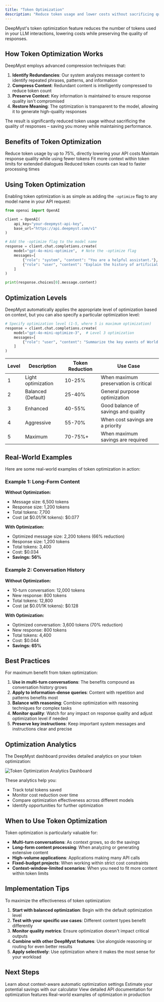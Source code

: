 ```yaml
---
title: "Token Optimization"
description: "Reduce token usage and lower costs without sacrificing quality"
---
```


DeepMyst's token optimization feature reduces the number of tokens used in your LLM interactions, lowering costs while preserving the quality of responses.

## How Token Optimization Works

DeepMyst employs advanced compression techniques that:

1. **Identify Redundancies**: Our system analyzes message content to identify repeated phrases, patterns, and information
2. **Compress Content**: Redundant content is intelligently compressed to reduce token count
3. **Preserve Context**: Key information is maintained to ensure response quality isn't compromised
4. **Restore Meaning**: The optimization is transparent to the model, allowing it to generate high-quality responses

The result is significantly reduced token usage without sacrificing the quality of responses – saving you money while maintaining performance.

## Benefits of Token Optimization

<CardGroup cols={2}>
  <Card title="Cost Reduction" icon="dollar-sign">
    Reduce token usage by up to 75%, directly lowering your API costs
  </Card>
  <Card title="Preserved Quality" icon="star">
    Maintain response quality while using fewer tokens
  </Card>
  <Card title="Longer Conversations" icon="comments">
    Fit more context within token limits for extended dialogues
  </Card>
  <Card title="Faster Processing" icon="bolt">
    Reduced token counts can lead to faster processing times
  </Card>
</CardGroup>

## Using Token Optimization

Enabling token optimization is as simple as adding the `-optimize` flag to any model name in your API request:

```python
from openai import OpenAI

client = OpenAI(
    api_key="your-deepmyst-api-key",
    base_url="https://api.deepmyst.com/v1"
)

# Add the -optimize flag to the model name
response = client.chat.completions.create(
    model="gpt-4o-mini-optimize",  # Note the -optimize flag
    messages=[
        {"role": "system", "content": "You are a helpful assistant."},
        {"role": "user", "content": "Explain the history of artificial intelligence"}
    ]
)

print(response.choices[0].message.content)
```

## Optimization Levels

DeepMyst automatically applies the appropriate level of optimization based on context, but you can also specify a particular optimization level:

```python
# Specify optimization level (1-5, where 5 is maximum optimization)
response = client.chat.completions.create(
    model="gpt-4o-mini-optimize-3",  # Level 3 optimization
    messages=[
        {"role": "user", "content": "Summarize the key events of World War II"}
    ]
)
```

| Level | Description | Token Reduction | Use Case |
|-------|-------------|-----------------|----------|
| 1 | Light optimization | 10-25% | When maximum preservation is critical |
| 2 | Balanced (Default) | 25-40% | General purpose optimization |
| 3 | Enhanced | 40-55% | Good balance of savings and quality |
| 4 | Aggressive | 55-70% | When cost savings are a priority |
| 5 | Maximum | 70-75%+ | When maximum savings are required |

## Real-World Examples

Here are some real-world examples of token optimization in action:

### Example 1: Long-Form Content

**Without Optimization:**
- Message size: 6,500 tokens
- Response size: 1,200 tokens
- Total tokens: 7,700
- Cost (at $0.01/1K tokens): $0.077

**With Optimization:**
- Optimized message size: 2,200 tokens (66% reduction)
- Response size: 1,200 tokens
- Total tokens: 3,400
- Cost: $0.034
- **Savings: 56%**

### Example 2: Conversation History

**Without Optimization:**
- 10-turn conversation: 12,000 tokens
- New response: 800 tokens
- Total tokens: 12,800
- Cost (at $0.01/1K tokens): $0.128

**With Optimization:**
- Optimized conversation: 3,600 tokens (70% reduction)
- New response: 800 tokens
- Total tokens: 4,400
- Cost: $0.044
- **Savings: 65%**

## Best Practices

For maximum benefit from token optimization:

1. **Use in multi-turn conversations**: The benefits compound as conversation history grows
2. **Apply to information-dense queries**: Content with repetition and patterns benefits most
3. **Balance with reasoning**: Combine optimization with reasoning techniques for complex tasks
4. **Monitor quality**: Watch for any impact on response quality and adjust optimization level if needed
5. **Preserve key instructions**: Keep important system messages and instructions clear and precise

## Optimization Analytics

The DeepMyst dashboard provides detailed analytics on your token optimization:

<img src="/images/token-optimization-analytics.png" alt="Token Optimization Analytics Dashboard" />

These analytics help you:
- Track total tokens saved
- Monitor cost reduction over time
- Compare optimization effectiveness across different models
- Identify opportunities for further optimization

## When to Use Token Optimization

Token optimization is particularly valuable for:

- **Multi-turn conversations**: As context grows, so do the savings
- **Long-form content processing**: When analyzing or generating extensive content
- **High-volume applications**: Applications making many API calls
- **Fixed-budget projects**: When working within strict cost constraints
- **Context-window-limited scenarios**: When you need to fit more content within token limits

## Implementation Tips

To maximize the effectiveness of token optimization:

1. **Start with balanced optimization**: Begin with the default optimization level
2. **Test with your specific use cases**: Different content types benefit differently
3. **Monitor quality metrics**: Ensure optimization doesn't impact critical outputs
4. **Combine with other DeepMyst features**: Use alongside reasoning or routing for even better results
5. **Apply selectively**: Use optimization where it makes the most sense for your workload

## Next Steps

<CardGroup cols={2}>
  <Card title="Try Auto-Optimization" icon="sliders" href="/features/optimization/auto-optimization">
    Learn about context-aware automatic optimization settings
  </Card>
  <Card title="Cost Analysis" icon="chart-line" href="/features/optimization/cost-analysis">
    Estimate your potential savings with our calculator
  </Card>
  <Card title="API Reference" icon="code" href="/api-reference/optimization">
    View detailed API documentation for optimization features
  </Card>
  <Card title="Case Studies" icon="building" href="/case-studies/optimization">
    Real-world examples of optimization in production
  </Card>
</CardGroup>
